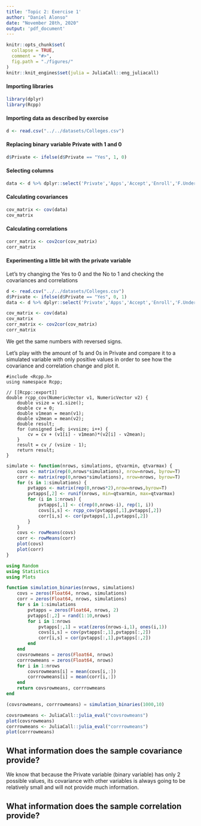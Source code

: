 ```yaml
---
title: 'Topic 2: Exercise 1'
author: "Daniel Alonso"
date: "November 28th, 2020"
output: 'pdf_document'
---
```


```r
knitr::opts_chunk$set(
  collapse = TRUE,
  comment = "#>",
  fig.path = "./figures/"
)
knitr::knit_engines$set(julia = JuliaCall::eng_juliacall)
```


#### Importing libraries

```r
library(dplyr)
library(Rcpp)
```

#### Importing data as described by exercise

```r
d <- read.csv("../../datasets/Colleges.csv")
```

#### Replacing binary variable Private with 1 and 0

```r
d$Private <- ifelse(d$Private == "Yes", 1, 0)
```

#### Selecting columns

```r
data <- d %>% dplyr::select('Private','Apps','Accept','Enroll','F.Undergrad')
```

#### Calculating covariances

```r
cov_matrix <- cov(data)
cov_matrix
```

\newpage

#### Calculating correlations

```r
corr_matrix <- cov2cor(cov_matrix)
corr_matrix
```

#### Experimenting a little bit with the private variable

Let's try changing the Yes to 0 and the No to 1 and checking the covariances and correlations

```r
d <- read.csv("../../datasets/Colleges.csv")
d$Private <- ifelse(d$Private == "Yes", 0, 1)
data <- d %>% dplyr::select('Private','Apps','Accept','Enroll','F.Undergrad')
```

```r
cov_matrix <- cov(data)
cov_matrix
corr_matrix <- cov2cor(cov_matrix)
corr_matrix
```

We get the same numbers with reversed signs.

\newpage

Let's play with the amount of 1s and 0s in Private and compare it to a simulated variable with only positive values in order to see how the covariance and correlation change and plot it.

```Rcpp
#include <Rcpp.h>
using namespace Rcpp;

// [[Rcpp::export]]
double rcpp_cov(NumericVector v1, NumericVector v2) {
    double vsize = v1.size();
    double cv = 0;
    double v1mean = mean(v1);
    double v2mean = mean(v2);
    double result;
    for (unsigned i=0; i<vsize; i++) {
        cv = cv + (v1[i] - v1mean)*(v2[i] - v2mean);
    }
    result = cv / (vsize - 1);
    return result;
}
```

```r
simulate <- function(nrows, simulations, qtvarmin, qtvarmax) {
    covs <- matrix(rep(0,nrows*simulations), nrow=nrows, byrow=T)
    corr <- matrix(rep(0,nrows*simulations), nrow=nrows, byrow=T)
    for (s in 1:simulations) {
        pvtapps <- matrix(rep(0,nrows*2),nrow=nrows,byrow=T)
        pvtapps[,2] <- runif(nrows, min=qtvarmin, max=qtvarmax)
        for (i in 1:nrows) {
            pvtapps[,1] <- c(rep(0,nrows-i), rep(1, i))
            covs[i,s] <- rcpp_cov(pvtapps[,1],pvtapps[,2])
            corr[i,s] <- cor(pvtapps[,1],pvtapps[,2])
        }
    }
    covs <- rowMeans(covs)
    corr <- rowMeans(corr)
    plot(covs)
    plot(corr)
}
```

```julia
using Random
using Statistics
using Plots

function simulation_binaries(nrows, simulations) 
    covs = zeros(Float64, nrows, simulations)
    corr = zeros(Float64, nrows, simulations)
    for s in 1:simulations
        pvtapps = zeros(Float64, nrows, 2)
        pvtapps[:,2] = rand(1:10,nrows)
        for i in 1:nrows
            pvtapps[:,1] = vcat(zeros(nrows-i,1), ones(i,1))
            covs[i,s] = cov(pvtapps[:,1],pvtapps[:,2])
            corr[i,s] = cor(pvtapps[:,1],pvtapps[:,2])
        end
    end
    covsrowmeans = zeros(Float64, nrows)
    corrrowmeans = zeros(Float64, nrows)
    for i in 1:nrows
        covsrowmeans[i] = mean(covs[i,:])
        corrrowmeans[i] = mean(corr[i,:])
    end
    return covsrowmeans, corrrowmeans
end

(covsrowmeans, corrrowmeans) = simulation_binaries(1000,10)
```

```r
covsrowmeans <- JuliaCall::julia_eval("covsrowmeans")
plot(covsrowmeans)
corrrowmeans <- JuliaCall::julia_eval("corrrowmeans")
plot(corrrowmeans)
```

## What information does the sample covariance provide?

We know that because the Private variable (binary variable) has only 2 possible values, its covariance with other variables is always going to be relatively small and will not provide much information.

\newpage

## What information does the sample correlation provide?



